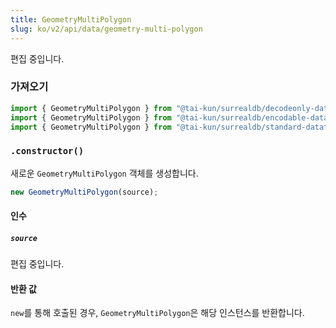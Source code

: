 ```yaml
---
title: GeometryMultiPolygon
slug: ko/v2/api/data/geometry-multi-polygon
---
```



편집 중입니다.

### 가져오기

```ts
import { GeometryMultiPolygon } from "@tai-kun/surrealdb/decodeonly-datatypes";
import { GeometryMultiPolygon } from "@tai-kun/surrealdb/encodable-datatypes";
import { GeometryMultiPolygon } from "@tai-kun/surrealdb/standard-datatypes";
```

### `.constructor()`

새로운 `GeometryMultiPolygon` 객체를 생성합니다.

```ts
new GeometryMultiPolygon(source);
```

#### 인수

##### `source`

편집 중입니다.

#### 반환 값

`new`를 통해 호출된 경우, `GeometryMultiPolygon`은 해당 인스턴스를 반환합니다.
